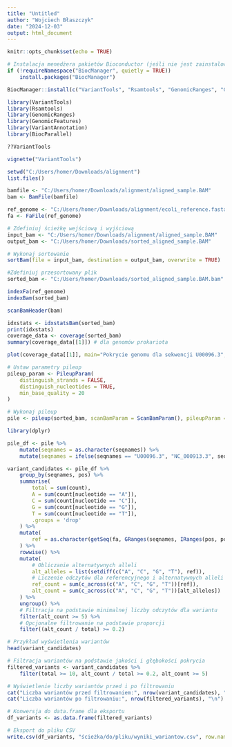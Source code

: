 ---
title: "Untitled"
author: "Wojciech Błaszczyk"
date: "2024-12-03"
output: html_document
---

```{r setup, include=FALSE}
knitr::opts_chunk$set(echo = TRUE)
```
```{r}
# Instalacja menedżera pakietów Bioconductor (jeśli nie jest zainstalowany)
if (!requireNamespace("BiocManager", quietly = TRUE))
    install.packages("BiocManager")
```

```{r}
BiocManager::install(c("VariantTools", "Rsamtools", "GenomicRanges", "GenomicFeatures", "VariantAnnotation", "BiocParallel"))
```
```{r}
library(VariantTools)
library(Rsamtools)
library(GenomicRanges)
library(GenomicFeatures)
library(VariantAnnotation)
library(BiocParallel)
```
```{r}
??VariantTools
```


```{r}
vignette("VariantTools")
```
```{r}
setwd("C:/Users/homer/Downloads/alignment")
list.files()
```
```{r}
bamfile <- "C:/Users/homer/Downloads/alignment/aligned_sample.BAM"
bam <- BamFile(bamfile)
```
```{r}
ref_genome <- "C:/Users/homer/Downloads/alignment/ecoli_reference.fasta"
fa <- FaFile(ref_genome)

```

```{r}
# Zdefiniuj ścieżkę wejściową i wyjściową
input_bam <- "C:/Users/homer/Downloads/alignment/aligned_sample.BAM"
output_bam <- "C:/Users/homer/Downloads/sorted_aligned_sample.BAM"

# Wykonaj sortowanie
sortBam(file = input_bam, destination = output_bam, overwrite = TRUE)

#Zdefiniuj przesortowany plik
sorted_bam <- "C:/Users/homer/Downloads/sorted_aligned_sample.BAM.bam"    
```
```{r}
indexFa(ref_genome)
indexBam(sorted_bam)
```
```{r}
scanBamHeader(bam)

```

```{r}
idxstats <- idxstatsBam(sorted_bam)
print(idxstats)
coverage_data <- coverage(sorted_bam)
summary(coverage_data[[1]]) # dla genomów prokariota
```
```{r}
plot(coverage_data[[1]], main="Pokrycie genomu dla sekwencji U00096.3", ylab="Pokrycie", xlab="Pozycja w genomie") # uwaga: zajmuje dużo czasu

```

```{r}
# Ustaw parametry pileup
pileup_param <- PileupParam(
    distinguish_strands = FALSE,
    distinguish_nucleotides = TRUE,
    min_base_quality = 20
)

# Wykonaj pileup
pile <- pileup(sorted_bam, scanBamParam = ScanBamParam(), pileupParam = pileup_param)

```

```{r}
library(dplyr)

pile_df <- pile %>%
    mutate(seqnames = as.character(seqnames)) %>%
    mutate(seqnames = ifelse(seqnames == "U00096.3", "NC_000913.3", seqnames))

```

```{r}
variant_candidates <- pile_df %>%
    group_by(seqnames, pos) %>%
    summarise(
        total = sum(count),
        A = sum(count[nucleotide == "A"]),
        C = sum(count[nucleotide == "C"]),
        G = sum(count[nucleotide == "G"]),
        T = sum(count[nucleotide == "T"]),
        .groups = 'drop'
    ) %>%
    mutate(
        ref = as.character(getSeq(fa, GRanges(seqnames, IRanges(pos, pos))))
    ) %>%
    rowwise() %>%
    mutate(
        # Obliczanie alternatywnych alleli
        alt_alleles = list(setdiff(c("A", "C", "G", "T"), ref)),
        # Liczenie odczytów dla referencyjnego i alternatywnych alleli
        ref_count = sum(c_across(c("A", "C", "G", "T"))[ref]),
        alt_count = sum(c_across(c("A", "C", "G", "T"))[alt_alleles])
    ) %>%
    ungroup() %>%
    # Filtracja na podstawie minimalnej liczby odczytów dla wariantu
    filter(alt_count >= 5) %>%
    # Opcjonalne filtrowanie na podstawie proporcji
    filter((alt_count / total) >= 0.2)

```
```{r}
# Przykład wyświetlenia wariantów
head(variant_candidates)
```

```{r}
# Filtracja wariantów na podstawie jakości i głębokości pokrycia
filtered_variants <- variant_candidates %>%
    filter(total >= 10, alt_count / total >= 0.2, alt_count >= 5)

# Wyświetlenie liczby wariantów przed i po filtrowaniu
cat("Liczba wariantów przed filtrowaniem:", nrow(variant_candidates), "\n")
cat("Liczba wariantów po filtrowaniu:", nrow(filtered_variants), "\n")

# Konwersja do data.frame dla eksportu
df_variants <- as.data.frame(filtered_variants)

# Eksport do pliku CSV
write.csv(df_variants, "ścieżka/do/pliku/wyniki_wariantow.csv", row.names = FALSE)
```



